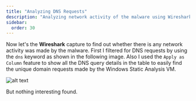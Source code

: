 ```yaml
---
title: "Analyzing DNS Requests"
description: "Analyzing network activity of the malware using Wireshark"
sidebar:
  order: 30
---
```


Now let's the **Wireshark** capture to find out whether there is any network activity was made by the malware. First I filtered for DNS requests by using the `dns` keyword as shown in the following image. Also I used the `Apply as Column` feature to show all the DNS query details in the table to easily find the unique domain requests made by the Windows Static Analysis VM. 

![alt text](../../assets/image-132.png)

But nothing interesting found.